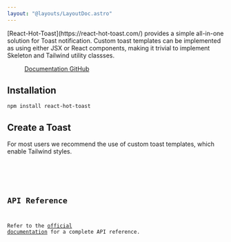 ```yaml
---
layout: "@layouts/LayoutDoc.astro"
---
```




<p class="text-xl">
  [React-Hot-Toast](https://react-hot-toast.com/) provides a simple all-in-one
  solution for Toast notification. Custom toast templates can be implemented as
  using either JSX or React components, making it trivial to implement Skeleton
  and Tailwind utility classses.
</p>

<figure class="card-filled-enhanced flex justify-center gap-4 p-8">
  <a
    href="https://react-hot-toast.com/docs"
    target="_blank"
    class="btn preset-filled"
  >
    Documentation
  </a>
  <a
    href="https://github.com/timolins/react-hot-toast"
    target="_blank"
    class="btn preset-filled"
  >
    GitHub
  </a>
</figure>

## Installation

```console
npm install react-hot-toast
```

## Create a Toast

For most users we recommend the use of custom toast templates, which enable Tailwind styles.

<Preview client:load>
  <Fragment slot="preview">
    <Example client:load />
  </Fragment>
  <Fragment slot="code">
    <Code code={ExampleRaw} lang="tsx" />
  </Fragment>
</Preview>

## API Reference

Refer to the [official documentation](https://react-hot-toast.com/docs) for a complete API reference.

